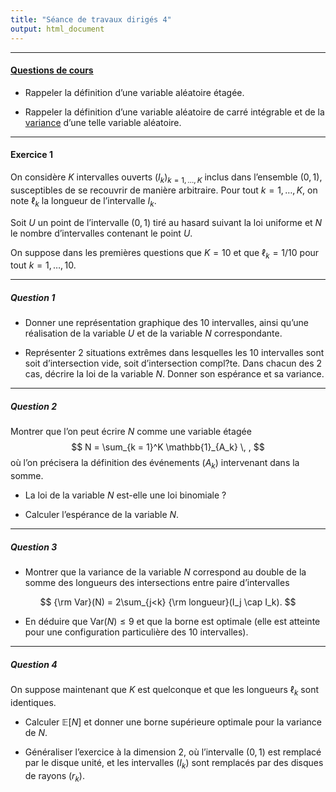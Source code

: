```yaml
---
title: "Séance de travaux dirigés 4"
output: html_document
---
```


** **

#### [Questions de cours](http://francoio.github.io/html/CM3.html) 

* Rappeler la définition d'une variable aléatoire étagée.

* Rappeler la définition d'une variable aléatoire de carré intégrable et de la [variance](https://fr.wikipedia.org/wiki/Variance_(statistiques_et_probabilit%C3%A9s)) d'une telle variable aléatoire.

** **

#### Exercice 1

On considère $K$ intervalles ouverts $(I_k)_{k=1,\dots,K}$ inclus dans l'ensemble $(0,1)$, susceptibles de  se recouvrir de manière arbitraire. Pour tout $k=1,\dots,K$, on note $\ell_k$ la longueur de l'intervalle $I_k$. 

Soit $U$ un point de l'intervalle $(0,1)$ tiré au hasard suivant la loi uniforme et $N$ le nombre d'intervalles contenant le point $U$.

On suppose dans les premières questions que $K=10$ et que $\ell_k = 1/10$  pour tout $k=1,\dots,10$.

** **

##### Question 1

* Donner une représentation graphique des $10$ intervalles, ainsi qu'une réalisation de la variable $U$ et de la variable $N$ correspondante. 

* Représenter 2 situations extrêmes dans lesquelles les 10 intervalles sont soit d'intersection vide, soit d'intersection compl?te. Dans chacun des 2 cas, décrire la loi de la variable $N$. Donner son espérance et sa variance.

** **

##### Question 2

Montrer que l'on peut écrire $N$ comme une variable étagée 
$$
N = \sum_{k = 1}^K \mathbb{1}_{A_k} \, , 
$$ 
où l'on précisera la définition des événements $(A_k)$ intervenant dans la somme. 

* La loi de la variable $N$ est-elle une loi binomiale ? 

* Calculer l'espérance de la variable $N$.

** **

##### Question 3

* Montrer que la variance de la variable $N$ correspond au double de la somme des longueurs des intersections entre paire d'intervalles

$$
{\rm Var}(N) = 2\sum_{j<k} {\rm longueur}(I_j \cap I_k). 
$$

* En déduire que Var$(N) \leq 9$ et que la borne est optimale (elle est atteinte pour une configuration particulière des 10 intervalles).

** **

##### Question 4

On suppose maintenant que $K$ est quelconque et que les longueurs $\ell_k$ sont identiques.

* Calculer $\mathbb{E}[N]$ et donner une borne supérieure optimale pour la variance de $N$.

* Généraliser l'exercice à la dimension 2, où l'intervalle $(0,1)$ est remplacé par le disque unité, et les intervalles $(I_k)$ sont remplacés par des disques de rayons $(r_k)$.
